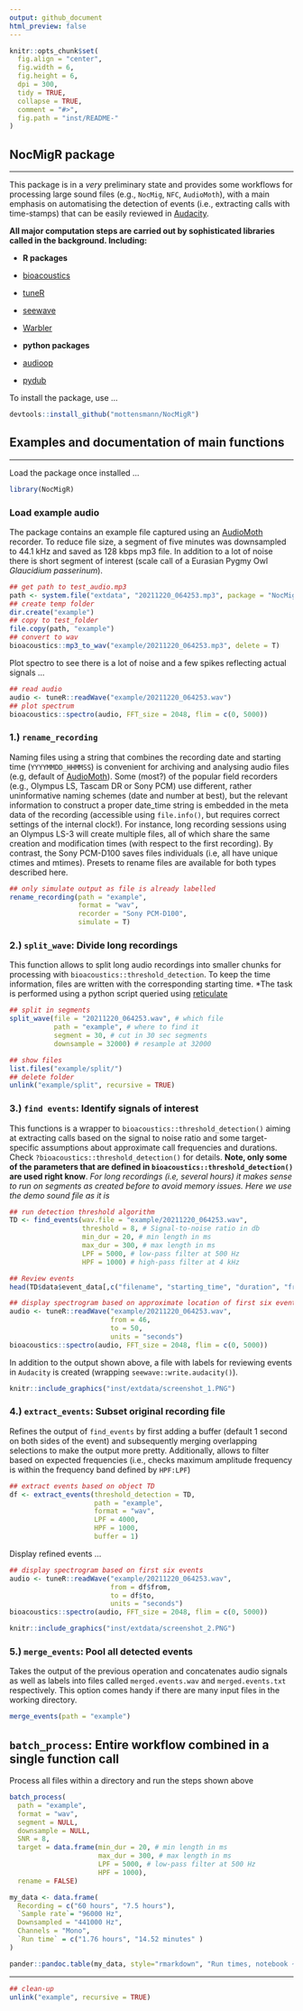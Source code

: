 ```yaml
---
output: github_document
html_preview: false
---
```


```r
knitr::opts_chunk$set(
  fig.align = "center",
  fig.width = 6,
  fig.height = 6,
  dpi = 300,
  tidy = TRUE,
  collapse = TRUE,
  comment = "#>",
  fig.path = "inst/README-"
)
```

## NocMigR package
___

This package is in a *very* preliminary state and provides some workflows for processing large sound files (e.g., `NocMig`, `NFC`, `AudioMoth`), with a main emphasis on automatising the detection of events (i.e., extracting calls with time-stamps) that can be easily reviewed in [Audacity](https://www.audacityteam.org/).

**All major computation steps are carried out by sophisticated libraries called in the background. Including:**


* **R packages**
* [bioacoustics](https://cran.r-project.org/package=bioacoustics)
* [tuneR](https://cran.r-project.org/package=tuneR)
* [seewave](https://cran.r-project.org/package=seewave)
* [Warbler](https://cran.r-project.org/package=warbleR)

* **python packages**
* [audioop](https://docs.python.org/3/library/audioop.html)
* [pydub](https://github.com/jiaaro/pydub)

To install the package, use ...

```r
devtools::install_github("mottensmann/NocMigR")
```

## Examples and documentation of main functions
___

Load the package once installed ...

```r
library(NocMigR)
```

### Load example audio

The package contains an example file captured using an [AudioMoth](https://www.openacousticdevices.info/) recorder. To reduce file size, a segment of five minutes was downsampled to 44.1 kHz and saved as 128 kbps mp3 file. In addition to a lot of noise there is short segment of interest (scale call of a Eurasian Pygmy Owl *Glaucidium passerinum*).

```r
## get path to test_audio.mp3
path <- system.file("extdata", "20211220_064253.mp3", package = "NocMigR")
## create temp folder
dir.create("example")
## copy to test_folder
file.copy(path, "example")
## convert to wav
bioacoustics::mp3_to_wav("example/20211220_064253.mp3", delete = T)
```

Plot spectro to see there is a lot of noise and a few spikes reflecting actual signals ...

```r
## read audio
audio <- tuneR::readWave("example/20211220_064253.wav")
## plot spectrum
bioacoustics::spectro(audio, FFT_size = 2048, flim = c(0, 5000))
```


### 1.) `rename_recording`

Naming files using a string that combines the recording date and starting time (`YYYYMMDD_HHMMSS`) is convenient for archiving and analysing audio files (e.g, default of [AudioMoth](https://www.openacousticdevices.info/)). Some (most?) of the popular field recorders (e.g., Olympus LS, Tascam DR or Sony PCM) use different, rather uninformative naming schemes (date and number at best), but the relevant information to construct a proper date_time string is embedded in the meta data of the recording (accessible using `file.info()`, but requires correct settings of the internal clock!). For instance, long recording sessions using an Olympus LS-3 will create multiple files, all of which share the same creation and modification times (with respect to the first recording). By contrast, the Sony PCM-D100 saves files individuals (i.e, all have  unique ctimes and mtimes). Presets to rename files are available for both types described here.

```r
## only simulate output as file is already labelled
rename_recording(path = "example",
                 format = "wav",
                 recorder = "Sony PCM-D100",
                 simulate = T)
```

### 2.) `split_wave`: Divide long recordings 

This function allows to split long audio recordings into smaller chunks for processing with `bioacoustics::threshold_detection`. To keep the time information, files are written with the corresponding starting time. *The task is performed using a python script queried using [reticulate](https://cran.r-project.org/package=reticulate) 


```r
## split in segments
split_wave(file = "20211220_064253.wav", # which file
           path = "example", # where to find it
           segment = 30, # cut in 30 sec segments
           downsample = 32000) # resample at 32000

## show files
list.files("example/split/")
## delete folder
unlink("example/split", recursive = TRUE)
```
### 3.) `find events`: Identify signals of interest

This functions is a wrapper to `bioacoustics::threshold_detection()` aiming at extracting calls based on the signal to noise ratio and some target-specific assumptions about approximate call frequencies and durations. Check `?bioacoustics::threshold_detection()` for details. **Note, only some of the parameters that are defined in `bioacoustics::threshold_detection()` are used right know**. *For long recordings (i.e, several hours) it makes sense to run on segments as created before to avoid memory issues. Here we use the demo sound file as it is*

```r
## run detection threshold algorithm
TD <- find_events(wav.file = "example/20211220_064253.wav",
                  threshold = 8, # Signal-to-noise ratio in db
                  min_dur = 20, # min length in ms
                  max_dur = 300, # max length in ms
                  LPF = 5000, # low-pass filter at 500 Hz
                  HPF = 1000) # high-pass filter at 4 kHz

## Review events 
head(TD$data$event_data[,c("filename", "starting_time", "duration", "freq_max_amp")])

## display spectrogram based on approximate location of first six events
audio <- tuneR::readWave("example/20211220_064253.wav",
                         from = 46,
                         to = 50,
                         units = "seconds")
bioacoustics::spectro(audio, FFT_size = 2048, flim = c(0, 5000))
```

In addition to the output shown above, a file with labels for reviewing events in `Audacity` is created (wrapping `seewave::write.audacity()`).

```r
knitr::include_graphics("inst/extdata/screenshot_1.PNG")
```


### 4.) `extract_events`: Subset original recording file

Refines the output of `find_events` by first adding a buffer (default 1 second on both sides of the event) and subsequently merging overlapping selections to make the output more pretty. Additionally, allows to filter based on expected frequencies (i.e., checks maximum amplitude frequency is within the frequency band defined by `HPF:LPF`)

```r
## extract events based on object TD
df <- extract_events(threshold_detection = TD, 
                     path = "example",
                     format = "wav",
                     LPF = 4000,
                     HPF = 1000,
                     buffer = 1)
```
Display refined events ...

```r
## display spectrogram based on first six events
audio <- tuneR::readWave("example/20211220_064253.wav", 
                         from = df$from,
                         to = df$to,
                         units = "seconds")
bioacoustics::spectro(audio, FFT_size = 2048, flim = c(0, 5000))
```

```r
knitr::include_graphics("inst/extdata/screenshot_2.PNG")
```

### 5.) `merge_events`: Pool all detected events

Takes the output of the previous operation and concatenates audio signals as well as labels into files called `merged.events.wav` and `merged.events.txt` respectively. This option comes handy if there are many input files in the working directory. 

```r
merge_events(path = "example")
```


## `batch_process`: Entire workflow combined in a single function call 

Process all files within a directory and run the steps shown above

```r
batch_process(
  path = "example",
  format = "wav",
  segment = NULL,
  downsample = NULL,
  SNR = 8,
  target = data.frame(min_dur = 20, # min length in ms
                      max_dur = 300, # max length in ms
                      LPF = 5000, # low-pass filter at 500 Hz
                      HPF = 1000),
  rename = FALSE)
```
```r
my_data <- data.frame(
  Recording = c("60 hours", "7.5 hours"),
  `Sample rate`= "96000 Hz",
  Downsampled = "441000 Hz",
  Channels = "Mono",
  `Run time` = c("1.76 hours", "14.52 minutes" )
)

pander::pandoc.table(my_data, style="rmarkdown", "Run times, notebook ~ Intel i5-4210M, 2 cores ~ 8 GB RAM")
```

___

```r
## clean-up 
unlink("example", recursive = TRUE)
```



